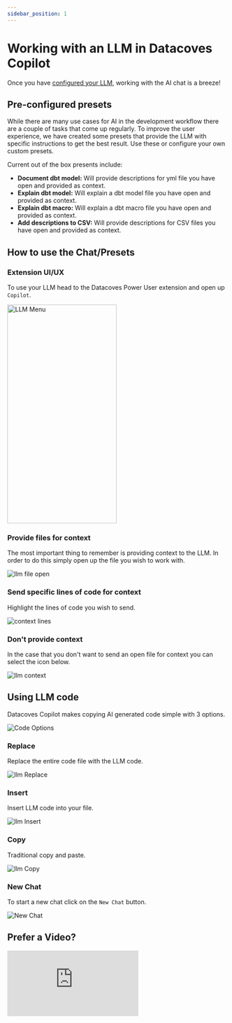 ```yaml
---
sidebar_position: 1
---
```

# Working with an LLM in Datacoves Copilot

Once you have [configured your LLM](/how-tos/vscode/datacoves-copilot/llm-config.md), working with the AI chat is a breeze! 

## Pre-configured presets

While there are many use cases for AI in the development workflow there are a couple of tasks that come up regularly. To improve the user experience, we have created some presets that provide the LLM with specific instructions to get the best result. Use these or configure your own custom presets. 

Current out of the box presents include:

- **Document dbt model:** Will provide descriptions for yml file you have open and provided as context.
- **Explain dbt model:** Will explain a dbt model file you have open and provided as context.
- **Explain dbt macro:** Will explain a dbt macro file you have open and provided as context.
- **Add descriptions to CSV:** Will provide descriptions for CSV files you have open and provided as context. 

## How to use the Chat/Presets

### Extension UI/UX

To use your LLM head to the Datacoves Power User extension and open up `Copilot`. 

<img src="/how-tos/vscode/datacoves-copilot/assets/llm_menu.png" alt="LLM Menu" width="250" height="500" />

### Provide files for context 
The most important thing to remember is providing context to the LLM. In order to do this simply open up the file you wish to work with.

![llm file open](assets/llm_file_open.png)

### Send specific lines of code for context
Highlight the lines of code you wish to send.

![context lines](assets/llm_line_context.png)

### Don't provide context
In the case that you don't want to send an open file for context you can select the icon below.

![llm context](assets/llm_context.gif)

## Using LLM code 
Datacoves Copilot makes copying AI generated code simple with 3 options. 

![Code Options](assets/llm_code_options.png)

### Replace
Replace the entire code file with the LLM code.

![llm Replace](assets/llm_replace.gif)

### Insert 
Insert LLM code into your file.

![llm Insert](assets/llm_insert.gif)

### Copy
Traditional copy and paste. 

![llm Copy](assets/llm_copy.gif)

### New Chat
To start a new chat click on the `New Chat` button.

![New Chat](assets/llm_new_chat.png)

## Prefer a Video?

<div style={{ position: 'relative', paddingBottom: '56.25%', height: 0 }}>
  <iframe
    src="https://www.loom.com/embed/b6e987152c114c3c8d44dc7712aa3e22?sid=d8847855-38cc-4a84-90b3-6be7e660f8b5"
    frameBorder="0"
    webkitAllowFullScreen
    mozAllowFullScreen
    allowFullScreen
    style={{ position: 'absolute', top: 0, left: 0, width: '100%', height: '100%' }}
  />
</div>
